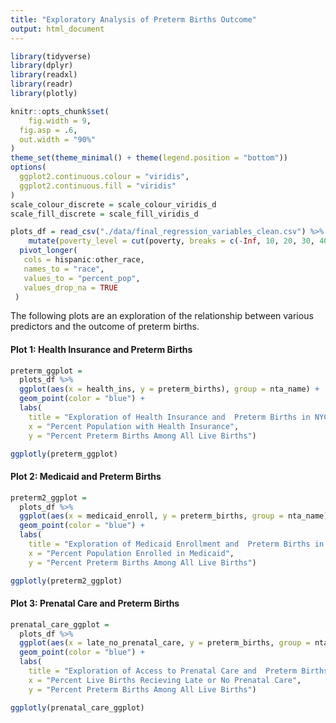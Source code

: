 ```yaml
---
title: "Exploratory Analysis of Preterm Births Outcome"
output: html_document
---
```


```r
library(tidyverse)
library(dplyr)
library(readxl)
library(readr)
library(plotly)

knitr::opts_chunk$set(
	fig.width = 9, 
  fig.asp = .6,
  out.width = "90%"
)
theme_set(theme_minimal() + theme(legend.position = "bottom"))
options(
  ggplot2.continuous.colour = "viridis",
  ggplot2.continuous.fill = "viridis"
)
scale_colour_discrete = scale_colour_viridis_d
scale_fill_discrete = scale_fill_viridis_d
```

  
```r
plots_df = read_csv("./data/final_regression_variables_clean.csv") %>%
    mutate(poverty_level = cut(poverty, breaks = c(-Inf, 10, 20, 30, 40, Inf), labels = c("poverty_10","poverty_20", "poverty_30", "poverty_40", "poverty_40+"))) %>% 
  pivot_longer(
   cols = hispanic:other_race,
   names_to = "race",
   values_to = "percent_pop",
   values_drop_na = TRUE
 ) 
```

The following plots are an exploration of the relationship between various predictors and the outcome of preterm births.

#### Plot 1: Health Insurance and Preterm Births

```r
preterm_ggplot = 
  plots_df %>% 
  ggplot(aes(x = health_ins, y = preterm_births), group = nta_name) +
  geom_point(color = "blue") + 
  labs(
    title = "Exploration of Health Insurance and  Preterm Births in NYC Neighborhoods",
    x = "Percent Population with Health Insurance",
    y = "Percent Preterm Births Among All Live Births")

ggplotly(preterm_ggplot)
```



#### Plot 2: Medicaid and Preterm Births

```r
preterm2_ggplot = 
  plots_df %>% 
  ggplot(aes(x = medicaid_enroll, y = preterm_births, group = nta_name)) + 
  geom_point(color = "blue") + 
  labs(
    title = "Exploration of Medicaid Enrollment and  Preterm Births in NYC Neighborhoods",
    x = "Percent Population Enrolled in Medicaid",
    y = "Percent Preterm Births Among All Live Births")

ggplotly(preterm2_ggplot)
```



#### Plot 3: Prenatal Care and Preterm Births 

```r
prenatal_care_ggplot = 
  plots_df %>% 
  ggplot(aes(x = late_no_prenatal_care, y = preterm_births, group = nta_name)) + 
  geom_point(color = "blue") + 
  labs(
    title = "Exploration of Access to Prenatal Care and  Preterm Births in NYC Neighborhoods",
    x = "Percent Live Births Recieving Late or No Prenatal Care",
    y = "Percent Preterm Births Among All Live Births")

ggplotly(prenatal_care_ggplot)
```